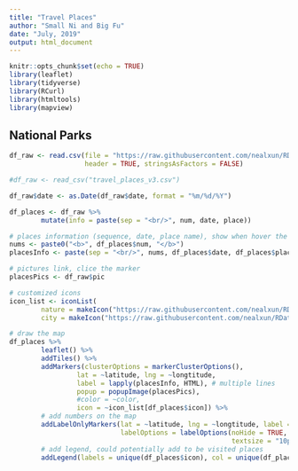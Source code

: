```yaml
---
title: "Travel Places"
author: "Small Ni and Big Fu"
date: "July, 2019"
output: html_document
---
```


```r
knitr::opts_chunk$set(echo = TRUE)
library(leaflet)
library(tidyverse)
library(RCurl)
library(htmltools)
library(mapview)
```

## National Parks

```r
df_raw <- read.csv(file = "https://raw.githubusercontent.com/nealxun/RDataScienceCoursera_Personal/gh-pages/9_DataProduct/Leaflet/travel_places_v3.csv", 
                   header = TRUE, stringsAsFactors = FALSE)

#df_raw <- read_csv("travel_places_v3.csv")

df_raw$date <- as.Date(df_raw$date, format = "%m/%d/%Y")

df_places <- df_raw %>%
        mutate(info = paste(sep = "<br/>", num, date, place))

```

```r
# places information (sequence, date, place name), show when hover the mice
nums <- paste0("<b>", df_places$num, "</b>")
placesInfo <- paste(sep = "<br/>", nums, df_places$date, df_places$place)

# pictures link, clice the marker
placesPics <- df_raw$pic

# customized icons
icon_list <- iconList(
        nature = makeIcon("https://raw.githubusercontent.com/nealxun/RDataScienceCoursera_Personal/gh-pages/9_DataProduct/Leaflet/national-park-map-icons.png", iconWidth = 24, iconHeight = 30),
        city = makeIcon("https://raw.githubusercontent.com/nealxun/RDataScienceCoursera_Personal/gh-pages/9_DataProduct/Leaflet/city_icon.png", iconWidth = 24, iconHeight = 30))

# draw the map
df_places %>% 
        leaflet() %>%
        addTiles() %>%
        addMarkers(clusterOptions = markerClusterOptions(),
                 lat = ~latitude, lng = ~longtitude,
                 label = lapply(placesInfo, HTML), # multiple lines
                 popup = popupImage(placesPics),
                 #color = ~color,
                 icon = ~icon_list[df_places$icon]) %>%
        # add numbers on the map
        addLabelOnlyMarkers(lat = ~latitude, lng = ~longtitude, label = ~as.character(num),
                            labelOptions = labelOptions(noHide = TRUE, textOnly = FALSE, 
                                                        textsize = "10px", opacity = 0.8)) %>%
        # add legend, could potentially add to be visited places
        addLegend(labels = unique(df_places$icon), col = unique(df_places$color))
```


